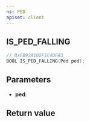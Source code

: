 ```yaml
---
ns: PED
apiset: client
---
```

## IS_PED_FALLING

```c
// 0xFB92A102F1C4DFA3
BOOL IS_PED_FALLING(Ped ped);
```


## Parameters
* **ped**:

## Return value